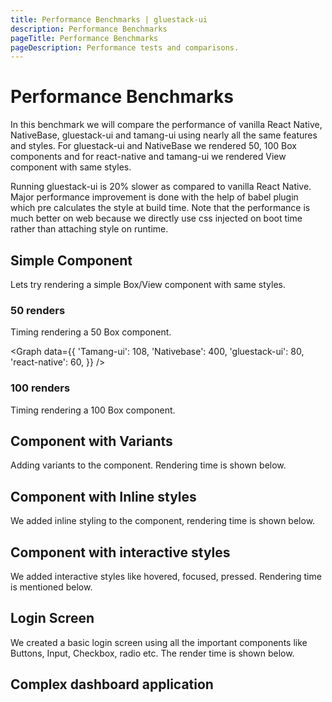 ```yaml
---
title: Performance Benchmarks | gluestack-ui
description: Performance Benchmarks
pageTitle: Performance Benchmarks
pageDescription: Performance tests and comparisons.
---
```



<Meta title="Performance/Benchmarks" />

# Performance Benchmarks

In this benchmark we will compare the performance of vanilla React Native, NativeBase, gluestack-ui and tamang-ui using nearly all the same features and styles. For gluestack-ui and NativeBase we rendered 50, 100 Box components and for react-native and tamang-ui we rendered View component with same styles.

Running gluestack-ui is 20% slower as compared to vanilla React Native. Major performance improvement is done with the help of babel plugin which pre calculates the style at build time. Note that the performance is much better on web because we directly use css injected on boot time rather than attaching style on runtime.

## Simple Component

Lets try rendering a simple Box/View component with same styles.

### 50 renders

Timing rendering a 50 Box component.

<Graph
  data={{
    'Tamang-ui': 108,
    'Nativebase': 400,
    'gluestack-ui': 80,
    'react-native': 60,
  }}
/>

### 100 renders

Timing rendering a 100 Box component.

## Component with Variants

Adding variants to the component. Rendering time is shown below.

## Component with Inline styles

We added inline styling to the component, rendering time is shown below.

## Component with interactive styles

We added interactive styles like hovered, focused, pressed. Rendering time is mentioned below.

## Login Screen

We created a basic login screen using all the important components like Buttons, Input, Checkbox, radio etc. The render time is shown below.

## Complex dashboard application

